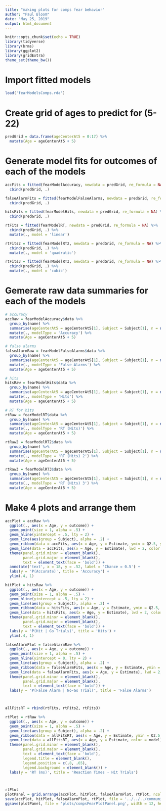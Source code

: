 ```yaml
---
title: "making plots for comps fear behavior"
author: "Paul Bloom"
date: "May 25, 2019"
output: html_document
---
```


```r
knitr::opts_chunk$set(echo = TRUE)
library(tidyverse)
library(brms)
library(ggplot2)
library(gridExtra)
theme_set(theme_bw())
```


# Import fitted models
```r
load('fearModelsComps.rda')
```

# Create grid of ages to predict for (5-22)
```r
predGrid = data.frame(ageCenterAt5 = 0:17) %>%
  mutate(Age = ageCenterAt5 + 5)
```

# Generate model fits for outcomes of each of the models
```r
accFits = fitted(fearModelAccuracy, newdata = predGrid, re_formula = NA) %>%
  cbind(predGrid, .)

falseAlarmFits = fitted(fearModelFalseAlarms, newdata = predGrid, re_formula = NA) %>%
  cbind(predGrid, .)

hitsFits = fitted(fearModelHits, newdata = predGrid, re_formula = NA) %>%
  cbind(predGrid, .)

rtFits = fitted(fearModelRT, newdata = predGrid, re_formula = NA) %>%
  cbind(predGrid, .) %>%
  mutate(., model = 'linear')

rtFits2 = fitted(fearModelRT2, newdata = predGrid, re_formula = NA) %>%
  cbind(predGrid, .) %>%
  mutate(., model = 'quadratic')

rtFits3 = fitted(fearModelRT3, newdata = predGrid, re_formula = NA) %>%
  cbind(predGrid, .) %>%
  mutate(., model = 'cubic')

```


# Gemerate raw data summaries for each of the models
```r
# accuracy
accRaw = fearModelAccuracy$data %>%
  group_by(name) %>%
  summarise(ageCenterAt5 = ageCenterAt5[1], Subject = Subject[1], n = n(), outcome = sum(acc)/n) %>%
  mutate(., modelType = 'Accuracy') %>%
  mutate(Age = ageCenterAt5 + 5)

# false alarms
falseAlarmRaw = fearModelFalseAlarms$data %>%
  group_by(name) %>%
  summarise(ageCenterAt5 = ageCenterAt5[1], Subject = Subject[1], n = n(), outcome = sum(falseAlarm)/n) %>%
  mutate(., modelType = 'False Alarms') %>%
  mutate(Age = ageCenterAt5 + 5)

# hits
hitsRaw = fearModelHits$data %>%
  group_by(name) %>%
  summarise(ageCenterAt5 = ageCenterAt5[1], Subject = Subject[1], n = n(), outcome = sum(hit)/n) %>%
  mutate(., modelType = 'Hits') %>%
  mutate(Age = ageCenterAt5 + 5)

# RT for hits
rtRaw = fearModelRT$data %>%
  group_by(name) %>%
  summarise(ageCenterAt5 = ageCenterAt5[1], Subject = Subject[1], n = n(), outcome = mean(face.RT)) %>%
  mutate(., modelType = 'RT (Hits)') %>%
  mutate(Age = ageCenterAt5 + 5)

rtRaw2 = fearModelRT2$data %>%
  group_by(name) %>%
  summarise(ageCenterAt5 = ageCenterAt5[1], Subject = Subject[1], n = n(), outcome = mean(face.RT)) %>%
  mutate(., modelType = 'RT (Hits) 2') %>%
  mutate(Age = ageCenterAt5 + 5)

rtRaw3 = fearModelRT3$data %>%
  group_by(name) %>%
  summarise(ageCenterAt5 = ageCenterAt5[1], Subject = Subject[1], n = n(), outcome = mean(face.RT)) %>%
  mutate(., modelType = 'RT (Hits) 3') %>%
  mutate(Age = ageCenterAt5 + 5)


```

# Make 4 plots and arrange them

```r
accPlot = accRaw %>%
  ggplot(., aes(x = Age, y = outcome)) +
  geom_point(size = 1, alpha = .5) + 
  geom_hline(yintercept = .5, lty = 2) +
  geom_line(aes(group = Subject), alpha = .2) +
  geom_ribbon(data = accFits, aes(x = Age, y = Estimate, ymin = Q2.5, ymax = Q97.5), alpha = .3, fill = 'red') +
  geom_line(data = accFits, aes(x = Age, y = Estimate), lwd = 2, color = 'red') +
  theme(panel.grid.minor = element_blank(),
        panel.grid.major = element_blank(),
        text = element_text(face = 'bold')) +
  annotate('text', x = 18, y = .52, label = 'Chance = 0.5') +
  labs(y = 'P(Accurate)', title = 'Accuracy') +
  ylim(.4, 1)

hitPlot = hitsRaw %>%
  ggplot(., aes(x = Age, y = outcome)) +
  geom_point(size = 1, alpha = .5) + 
  geom_hline(yintercept = .5, lty = 2) +
  geom_line(aes(group = Subject), alpha = .2) +
  geom_ribbon(data = hitsFits, aes(x = Age, y = Estimate, ymin = Q2.5, ymax = Q97.5), alpha = .3, fill = 'red') +
  geom_line(data = hitsFits, aes(x = Age, y = Estimate), lwd = 2, color = 'red') +
  theme(panel.grid.minor = element_blank(),
        panel.grid.major = element_blank(),
        text = element_text(face = 'bold')) +
  labs(y = 'P(Hit | Go Trials)', title = 'Hits') +
  ylim(.4, 1)

falseAlarmPlot = falseAlarmRaw %>%
  ggplot(., aes(x = Age, y = outcome)) +
  geom_point(size = 1, alpha = .5) + 
  geom_hline(yintercept = 0, lty = 2) +
  geom_line(aes(group = Subject), alpha = .2) +
  geom_ribbon(data = falseAlarmFits, aes(x = Age, y = Estimate, ymin = Q2.5, ymax = Q97.5), alpha = .3, fill = 'red') +
  geom_line(data = falseAlarmFits, aes(x = Age, y = Estimate), lwd = 2, color = 'red') +
  theme(panel.grid.minor = element_blank(),
        panel.grid.major = element_blank(),
        text = element_text(face = 'bold')) +
  labs(y = 'P(False Alarm | No-Go Trial)', title = 'False Alarms')



allFitsRT = rbind(rtFits, rtFits2, rtFits3)

rtPlot = rtRaw %>%
  ggplot(., aes(x = Age, y = outcome)) +
  geom_point(size = 1, alpha = .5) + 
  geom_line(aes(group = Subject), alpha = .2) +
  geom_ribbon(data = allFitsRT, aes(x = Age, y = Estimate, ymin = Q2.5, ymax = Q97.5, fill = model), alpha = .2) +
  geom_line(data = allFitsRT, aes(x = Age, y = Estimate, color = model), lwd = 1) +
  theme(panel.grid.minor = element_blank(),
        panel.grid.major = element_blank(),
        text = element_text(face = 'bold'),
        legend.title = element_blank(),
        legend.position = c(.8, .65), 
        legend.background = element_blank()) +
  labs(y = 'RT (ms)', title = 'Reaction Times - Hit Trials')



rtPlot
plotPanel = grid.arrange(accPlot, hitPlot, falseAlarmPlot, rtPlot, ncol = 2)
save(accPlot, hitPlot, falseAlarmPlot, rtPlot, file = '../../../communications/longitudinalAmygGrowth/plots/compsFearBehavPlots.rda', compress = 'xz')
ggsave(plotPanel, file = 'plots/compsFearPlotPanel.png', width = 12, height = 12)
```
